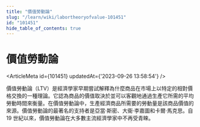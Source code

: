 ```yaml
---
title: "價值勞動論"
slug: "/learn/wiki/labortheoryofvalue-101451"
id: "101451"
hide_table_of_contents: true
---
```



# 價值勞動論

<ArticleMeta id={101451} updatedAt={'2023-09-26 13:58:54'} />
<div className='border-solid border-b border-t-0 my-4 border-[var(--ifm-color-gray-300)]' />

價值勞動論（LTV）是經濟學家早期嘗試解釋為什麼商品在市場上以特定的相對價格交換的一種理論。它認為商品的價值取決於並可以客觀地通過生產它所需的平均勞動時間來衡量。在價值勞動論中，生產經濟商品所需要的勞動量是該商品價值的來源。價值勞動論的最著名的支持者是亞當·斯密、大衞·李嘉圖和卡爾·馬克思。自 19 世紀以來，價值勞動論在大多數主流經濟學家中不再受青睞。
